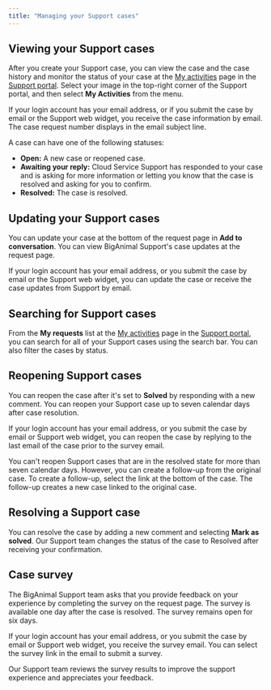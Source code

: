 ```yaml
---
title: "Managing your Support cases"
---
```


## Viewing your Support cases

After you create your Support case, you can view the case and the case history and monitor the status of your case at the [My activities](https://support.biganimal.com/hc/en-us/requests) page in the [Support portal](https://support.biganimal.com/hc/en-us). Select your image in the top-right corner of the Support portal, and then select **My Activities** from the menu.

If your login account has your email address, or if you submit the case by email or the Support web widget, you receive the case information by email. The case request number displays in the email subject line.

A case can have one of the following statuses: 
-   **Open:** A new case or reopened case.
-   **Awaiting your reply:** Cloud Service Support has responded to your case and is asking for more information or letting you know that the case is resolved and asking for you to confirm.
-   **Resolved:** The case is resolved. 

## Updating your Support cases

You can update your case at the bottom of the request page in **Add to conversation**. You can view BigAnimal Support's case updates at the request page. 

If your login account has your email address, or you submit the case by email or the Support web widget, you can update the case or receive the case updates from Support by email.

## Searching for Support cases

From the **My requests** list at the [My activities](https://support.biganimal.com/hc/en-us/requests) page in the [Support portal](https://support.biganimal.com/hc/en-us), you can search for all of your Support cases using the search bar. You can also filter the cases by status.

## Reopening Support cases

You can reopen the case after it's set to **Solved** by responding with a new comment. You can reopen your Support case up to seven calendar days after case resolution. 

If your login account has your email address, or you submit the case by email or Support web widget, you can reopen the case by replying to the last email of the case prior to the survey email.

You can't reopen Support cases that are in the resolved state for more than seven calendar days. However, you can create a follow-up from the original case. To create a follow-up, select the link at the bottom of the case. The follow-up creates a new case linked to the original case.

## Resolving a Support case

You can resolve the case by adding a new comment and selecting **Mark as solved**. Our Support team changes the status of the case to Resolved after receiving your confirmation.  

## Case survey

The BigAnimal Support team asks that you provide feedback on your experience by completing the survey on the request page. The survey is available one day after the case is resolved. The survey remains open for six days. 

If your login account has your email address, or you submit the case by email or Support web widget, you receive the survey email. You can select the survey link in the email to submit a survey.

Our Support team reviews the survey results to improve the support experience and appreciates your feedback.
